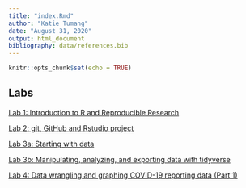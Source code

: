 ```yaml
---
title: "index.Rmd"
author: "Katie Tumang"
date: "August 31, 2020"
output: html_document
bibliography: data/references.bib
---
```


```r
knitr::opts_chunk$set(echo = TRUE)
```

## Labs

[Lab 1: Introduction to R and Reproducible Research](Lab1_KatieTumang.html)

[Lab 2: git, GitHub and Rstudio project](Lab2_KatieTumang.html)

[Lab 3a: Starting with data](Lab3_KatieTumang_3a.html)

[Lab 3b: Manipulating, analyzing, and exporting data with tidyverse](Lab3_KatieTumang_3b.html)

[Lab 4: Data wrangling and graphing COVID-19 reporting data (Part 1)](Lab4_KatieTumang.html)